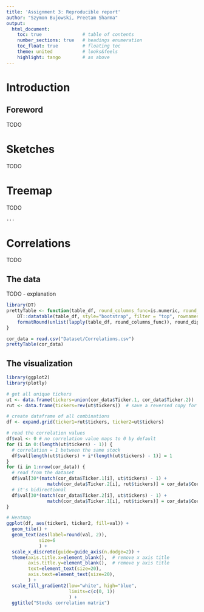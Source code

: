```yaml
---
title: 'Assignment 3: Reproducible report'
author: "Szymon Bujowski, Preetam Sharma"
output:
  html_document:
    toc: true               # table of contents
    number_sections: true   # headings enumeration
    toc_float: true         # floating toc
    theme: united           # looks&feels
    highlight: tango        # as above
---
```


# Introduction

## Foreword

TODO

# Sketches

TODO

# Treemap 

TODO

```python
...
```

# Correlations

TODO

## The data

TODO - explanation

```r
library(DT)
prettyTable <- function(table_df, round_columns_func=is.numeric, round_digits=2) {
    DT::datatable(table_df, style="bootstrap", filter = "top", rownames = FALSE, extensions = "Buttons", options = list(dom = 'Bfrtip', buttons = c('copy', 'csv', 'excel', 'pdf', 'print'))) %>%
    formatRound(unlist(lapply(table_df, round_columns_func)), round_digits)
}

cor_data = read.csv("Dataset/Correlations.csv")
prettyTable(cor_data)
```

## The visualization

```r
library(ggplot2)
library(plotly)

# get all unique tickers
ut <- data.frame(tickers=union(cor_data$Ticker.1, cor_data$Ticker.2))
rut <- data.frame(tickers=rev(ut$tickers))  # save a reversed copy for later

# create dataframe of all combinations
df <- expand.grid(ticker1=rut$tickers, ticker2=ut$tickers)

# read the correlation values
df$val <- 0 # no correlation value maps to 0 by default
for (i in 0:(length(ut$tickers) - 1)) {
  # correlation = 1 between the same stock
  df$val[length(ut$tickers) + i*(length(ut$tickers) - 1)] = 1
}
for (i in 1:nrow(cor_data)) {
  # read from the dataset
  df$val[30*(match(cor_data$Ticker.1[i], ut$tickers) - 1) +
               match(cor_data$Ticker.2[i], rut$tickers)] = cor_data$Correlation.Value[i]
  # it's bidirectional
  df$val[30*(match(cor_data$Ticker.2[i], ut$tickers) - 1) +
               match(cor_data$Ticker.1[i], rut$tickers)] = cor_data$Correlation.Value[i]
}

# Heatmap 
ggplot(df, aes(ticker1, ticker2, fill=val)) + 
  geom_tile() +
  geom_text(aes(label=round(val, 2)),
            size=6
            ) +
  scale_x_discrete(guide=guide_axis(n.dodge=2)) +
  theme(axis.title.x=element_blank(),  # remove x axis title
        axis.title.y=element_blank(),  # remove y axis title
        text=element_text(size=20),
        axis.text=element_text(size=20),
        ) +
  scale_fill_gradient2(low="white", high="blue",
                       limits=c(c(0, 1))
                       ) +
  ggtitle("Stocks correlation matrix")

```
